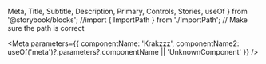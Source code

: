   Meta,
  Title,
  Subtitle,
  Description,
  Primary,
  Controls,
  Stories,
  useOf
} from '@storybook/blocks';
//import { ImportPath } from './ImportPath'; // Make sure the path is correct

<Meta
  parameters={{
    componentName: 'Krakzzz',
    componentName2:
      useOf('meta')?.parameters?.componentName || 'UnknownComponent'
  }}
/>

<Title />

<Subtitle />

<Description />

<Primary />

Change the values of the controls and see how the component reacts.

<Controls />

<ImportBlock />

## Imports

If you’re using the autoloader or the traditional loader, you can ignore this section. Otherwise, feel free to use any of the following snippets to cherry pick this component.

To import this component using a bundler:

{useOf('meta')?.parameters?.source?.code || 'import path_to_component'}

```js
{
  () =>
    `import '@shoelace-style/shoelace/dist/components/${Meta.parameters.componentName}/${Meta.parameters.componentName}.js';`;
}
```

---

<Stories />
